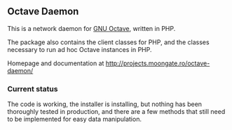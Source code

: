 ==Octave Daemon==
This is a network daemon for [http://www.gnu.org/software/octave/ GNU Octave],
written in PHP.

The package also contains the client classes for PHP, and the
classes necessary to run ad hoc Octave instances in PHP.

Homepage and documentation at http://projects.moongate.ro/octave-daemon/

===Current status===
The code is working, the installer is installing, but nothing has been
thoroughly tested in production, and there are a few methods that still
need to be implemented for easy data manipulation.
